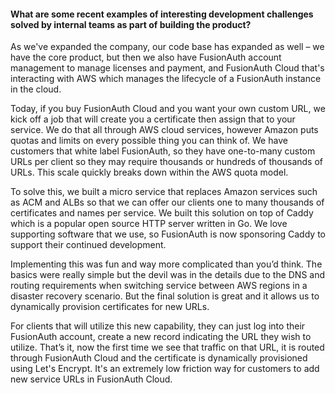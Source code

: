 #### What are some recent examples of interesting development challenges solved by internal teams as part of building the product?

As we've expanded the company, our code base has expanded as well – we have the
core product, but then we also have FusionAuth account management to manage
licenses and payment, and FusionAuth Cloud that's interacting with AWS which
manages the lifecycle of a FusionAuth instance in the cloud.

Today, if you buy FusionAuth Cloud and you want your own custom URL, we kick off
a job that will create you a certificate then assign that to your service. We do
that all through AWS cloud services, however Amazon puts quotas and limits on
every possible thing you can think of. We have customers that white label
FusionAuth, so they have one-to-many custom URLs per client so they may require
thousands or hundreds of thousands of URLs. This scale quickly breaks down
within the AWS quota model.

To solve this, we built a micro service that replaces Amazon services such as
ACM and ALBs so that we can offer our clients one to many thousands of
certificates and names per service. We built this solution on top of Caddy which
is a popular open source HTTP server written in Go. We love supporting software
that we use, so FusionAuth is now sponsoring Caddy to support their continued
development.

Implementing this was fun and way more complicated than you’d think. The basics
were really simple but the devil was in the details due to the DNS and routing
requirements when switching service between AWS regions in a disaster recovery
scenario. But the final solution is great and it allows us to dynamically
provision certificates for new URLs.

For clients that will utilize this new capability, they can just log into their
FusionAuth account, create a new record indicating the URL they wish to utilize.
That’s it, now the first time we see that traffic on that URL, it is routed
through FusionAuth Cloud and the certificate is dynamically provisioned using
Let's Encrypt. It's an extremely low friction way for customers to add new
service URLs in FusionAuth Cloud.
